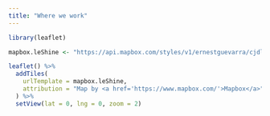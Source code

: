 ```yaml
---
title: "Where we work"
---
```


```r
library(leaflet)

mapbox.leShine <- "https://api.mapbox.com/styles/v1/ernestguevarra/cjdlr8pvl0xiv2sqvq1evk1pl/tiles/256/{z}/{x}/{y}?access_token=pk.eyJ1IjoiZXJuZXN0Z3VldmFycmEiLCJhIjoiejRRLXlZdyJ9.sqS1zi0rDH5CIzvcn9SXSg"
```


```r
leaflet() %>%
  addTiles(
    urlTemplate = mapbox.leShine,
    attribution = "Map by <a href='https://www.mapbox.com/'>Mapbox</a>"
  ) %>%
  setView(lat = 0, lng = 0, zoom = 2)
```